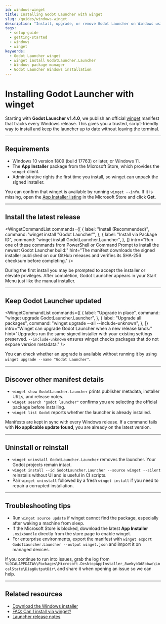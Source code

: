 ```yaml
---
id: windows-winget
title: Installing Godot Launcher with winget
slug: /guides/windows-winget
description: "Install, upgrade, or remove Godot Launcher on Windows using the official winget package."
tags:
  - setup-guide
  - getting-started
  - windows
  - winget
keywords:
  - Godot Launcher winget
  - winget install GodotLauncher.Launcher
  - Windows package manager
  - Godot Launcher Windows installation
---
```



# Installing Godot Launcher with winget

Starting with **Godot Launcher v1.4.0**, we publish an official [winget](https://learn.microsoft.com/windows/package-manager/) manifest that tracks every Windows release. This gives you a trusted, script-friendly way to install and keep the launcher up to date without leaving the terminal.

---

## Requirements

- Windows 10 version 1809 (build 17763) or later, or Windows 11.  
- The **App Installer** package from the Microsoft Store, which provides the `winget` client.  
- Administrative rights the first time you install, so winget can unpack the signed installer.

You can confirm that winget is available by running `winget --info`. If it is missing, open the [App Installer listing](https://www.microsoft.com/p/app-installer/9nblggh4nns1) in the Microsoft Store and click **Get**.

---

## Install the latest release

<WingetCommandList
  commands={[
    {
      label: "Install (Recommended)",
      command: 'winget install "Godot Launcher"',
    },
    {
      label: "Install via Package ID",
      command: "winget install GodotLauncher.Launcher",
    },
  ]}
  intro="Run one of these commands from PowerShell or Command Prompt to install the newest Godot Launcher build:"
  hint="The manifest downloads the signed installer published on our GitHub releases and verifies its SHA-256 checksum before completing."
/>

During the first install you may be prompted to accept the installer or elevate privileges. After completion, Godot Launcher appears in your Start Menu just like the manual installer.

---

## Keep Godot Launcher updated

<WingetCommandList
  commands={[
    {
      label: "Upgrade in place",
      command: "winget upgrade GodotLauncher.Launcher",
    },
    {
      label: "Upgrade all packages",
      command: "winget upgrade --all --include-unknown",
    },
  ]}
  intro="Winget can upgrade Godot Launcher when a new release lands:"
  hint="Upgrades run the same signed installer with your existing settings preserved. `--include-unknown` ensures winget checks packages that do not expose version metadata."
/>

You can check whether an upgrade is available without running it by using `winget upgrade --name "Godot Launcher"`.

---

## Discover other manifest details

- `winget show GodotLauncher.Launcher` prints publisher metadata, installer URLs, and release notes.  
- `winget search "godot launcher"` confirms you are selecting the official package before installing.  
- `winget list Godot` reports whether the launcher is already installed.

Manifests are kept in sync with every Windows release. If a command fails with **No applicable update found**, you are already on the latest version.

---

## Uninstall or reinstall

- `winget uninstall GodotLauncher.Launcher` removes the launcher. Your Godot projects remain intact.  
- `winget install --id GodotLauncher.Launcher --source winget --silent` reinstalls without UI and is useful in CI scripts.  
- Pair `winget uninstall` followed by a fresh `winget install` if you need to repair a corrupted installation.

---

## Troubleshooting tips

- Run `winget source update` if winget cannot find the package, especially after waking a machine from sleep.  
- If the Microsoft Store is blocked, download the latest **App Installer** `.msixbundle` directly from the store page to enable winget.  
- For enterprise environments, export the manifest with `winget export GodotLauncher.Launcher --output winget.json` and import it on managed devices.

If you continue to run into issues, grab the log from `%LOCALAPPDATA%\Packages\Microsoft.DesktopAppInstaller_8wekyb3d8bbwe\LocalState\DiagOutputDir\` and share it when opening an issue so we can help.

---

## Related resources

- [Download the Windows installer](https://godotlauncher.org/download)  
- [FAQ: Can I install via winget?](https://godotlauncher.org/faq#can-i-install-godot-launcher-via-winget)  
- [Launcher release notes](https://github.com/godotlauncher/launcher/releases)
